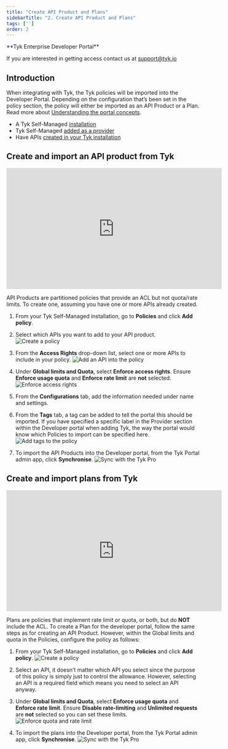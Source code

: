 ```yaml
---
title: "Create API Product and Plans"
sidebarTitle: "2. Create API Product and Plans"
tags: ['']
order: 2
---
```



<Note>
**Tyk Enterprise Developer Portal**

If you are interested in getting access contact us at [support@tyk.io](<mailto:support@tyk.io?subject=Tyk Enterprise Portal Beta>)
</Note>


## Introduction

When integrating with Tyk, the Tyk policies will be imported into the Developer Portal. Depending on the configuration that’s been set in the policy section, the policy will either be imported as an API Product or a Plan. Read more about [Understanding the portal concepts](/5.6/product-stack/tyk-enterprise-developer-portal/getting-started/enterprise-portal-concepts).

- A Tyk Self-Managed [installation](/5.6/content/tyk-self-managed/install.md)
- Tyk Self-Managed [added as a provider](/5.6/content/tyk-stack/tyk-developer-portal/enterprise-developer-portal/getting-started-with-enterprise-portal/with-tyk-self-managed-as-provider.md)
- Have APIs [created in your Tyk installation](/5.6/content/getting-started/create-api.md)

## Create and import an API product from Tyk

<iframe width="560" height="315" src="https://www.youtube.com/embed/rIGnIQ235As" frameborder="0" allow="accelerometer; autoplay; clipboard-write; encrypted-media; gyroscope; picture-in-picture" allowfullscreen></iframe>

API Products are partitioned policies that provide an ACL but not quota/rate limits.
To create one, assuming you have one or more APIs already created.

1. From your Tyk Self-Managed installation, go to **Policies** and click **Add policy**.
2. Select which APIs you want to add to your API product.
   <img src="/img/dashboard/portal-management/enterprise-portal/portal-add-policy.png" alt="Create a policy" />

3. From the **Access Rights** drop-down list, select one or more APIs to include in your policy.
   <img src="/img/dashboard/portal-management/enterprise-portal/portal-select-api-to-include-into-policy.png" alt="Add an API into the policy" />

4. Under **Global limits and Quota**, select **Enforce access rights**. Ensure **Enforce usage quota** and **Enforce rate limit** are **not** selected.
   <img src="/img/dashboard/portal-management/enterprise-portal/portal-enforce-access-rights.png" alt="Enforce access rights" />

5. From the **Configurations** tab, add the information needed under name and settings.
6. From the **Tags** tab, a tag can be added to tell the portal this should be imported. If you have specified a specific label in the Provider section within the Developer portal when adding Tyk, the way the portal would know which Policies to import can be specified here.
   <img src="/img/dashboard/portal-management/enterprise-portal/portal-add-tags.png" alt="Add tags to the policy" />

7. To import the API Products into the Developer portal, from the Tyk Portal admin app, click **Synchronise**.
   <img src="/img/dashboard/portal-management/enterprise-portal/portal-sync-with-dashboard.png" alt="Sync with the Tyk Pro" />


## Create and import plans from Tyk

<iframe width="560" height="315" src="https://www.youtube.com/embed/XYlaqy3UuNg" frameborder="0" allow="accelerometer; autoplay; clipboard-write; encrypted-media; gyroscope; picture-in-picture" allowfullscreen></iframe>

Plans are policies that implement rate limit or quota, or both, but do **NOT** include the ACL.
To create a Plan for the developer portal, follow the same steps as for creating an API Product. However, within the Global limits and quota in the Policies, configure the policy as follows:

1. From your Tyk Self-Managed installation, go to **Policies** and click **Add policy**.
   <img src="/img/dashboard/portal-management/enterprise-portal/portal-add-policy.png" alt="Create a policy" />

2. Select an API, it doesn’t matter which API you select since the purpose of this policy is simply just to control the allowance. However, selecting an API is a required field which means you need to select an API anyway.
3.  Under **Global limits and Quota**, select **Enforce usage quota** and **Enforce rate limit**. Ensure **Disable rate-limiting** and **Unlimited requests** are **not** selected so you can set these limits.
    <img src="/img/dashboard/portal-management/enterprise-portal/portal-enforce-quota.png" alt="Enforce quota and rate limit" />

4.  To import the plans into the Developer portal, from the Tyk Portal admin app, click **Synchronise**.
    <img src="/img/dashboard/portal-management/enterprise-portal/portal-sync-with-dashboard.png" alt="Sync with the Tyk Pro" />
